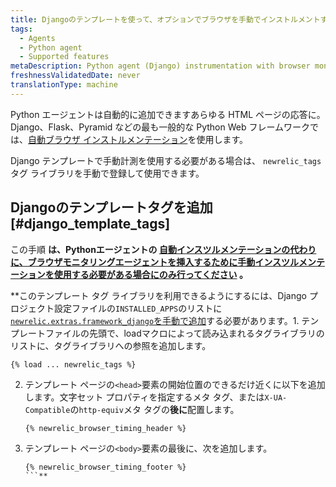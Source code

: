 ```yaml
---
title: Djangoのテンプレートを使って、オプションでブラウザを手動でインストルメントすることができます。
tags:
  - Agents
  - Python agent
  - Supported features
metaDescription: Python agent (Django) instrumentation with browser monitoring.
freshnessValidatedDate: never
translationType: machine
---
```


Python エージェントは自動的に追加できます<InlinePopover type="browser"/>あらゆる HTML ページの応答に。Django、Flask、Pyramid などの最も一般的な Python Web フレームワークでは、[自動ブラウザ インストルメンテーション](/docs/agents/python-agent/supported-features/page-load-timing-python)を使用します。

Django テンプレートで手動計測を使用する必要がある場合は、 `newrelic_tags`タグ ライブラリを手動で登録して使用できます。

## Djangoのテンプレートタグを追加 [#django_template_tags]

この手順 **は、Pythonエージェントの [自動インスツルメンテーションの代わりに、ブラウザモニタリングエージェントを挿入するために手動インスツルメンテーションを使用する必要がある場合にのみ行ってください](/docs/agents/python-agent/supported-features/page-load-timing-python) 。**

**このテンプレート タグ ライブラリを利用できるようにするには、Django プロジェクト設定ファイルの`INSTALLED_APPS`のリストに[`newrelic.extras.framework_django`を手動で追加](/docs/release-notes/agent-release-notes/python-release-notes/python-agent-110192)する必要があります。1. テンプレートファイルの先頭で、loadマクロによって読み込まれるタグライブラリのリストに、タグライブラリへの参照を追加します。

   ```
   {% load ... newrelic_tags %}
   ```

2. テンプレート ページの`<head>`要素の開始位置のできるだけ近くに以下を追加します。文字セット プロパティを指定するメタ タグ、または`X-UA-Compatible`の`http-equiv`メタ タグの**後に**配置します。

   ```
   {% newrelic_browser_timing_header %}
   ```

3. テンプレート ページの`<body>`要素の最後に、次を追加します。

   ```
   {% newrelic_browser_timing_footer %}
   ```**